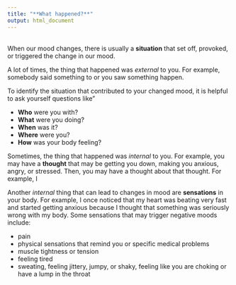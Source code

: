 ```yaml
---
title: "**What happened?**"
output: html_document
---
```

<br>
When our mood changes, there is usually a **situation** that set off, provoked, or triggered the change in our mood.

A lot of times, the thing that happened was *external* to you. For example, somebody said something to or you saw something happen. 

To identify the situation that contributed to your changed mood, it is helpful to ask yourself questions like"

- **Who** were you with?
- **What** were you doing?
- **When** was it?
- **Where** were you?
- **How** was your body feeling?

Sometimes, the thing that happened was *internal* to you. For example, you may have a **thought** that may be getting you down, making you anxious, angry, or stressed. Then, you may have a thought about that thought. For example, I

Another *internal* thing that can lead to changes in mood are **sensations** in your body. For example, I once noticed that my heart was beating very fast and started getting anxious because I thought that something was seriously wrong with my body. Some sensations that may trigger negative moods include:

- pain
- physical sensations that remind you or specific medical problems
- muscle tightness or tension 
- feeling tired
- sweating, feeling jittery, jumpy, or shaky, feeling like you are choking or have a lump in the throat

